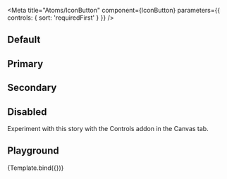 
<Meta
  title="Atoms/IconButton"
  component={IconButton}
  parameters={{
    controls: {
      sort: 'requiredFirst'
    }
  }}
/>

## Default
<Story name="Default">
  <StoryList >
    <IconButton size="s"><Icon name="basket" size={16} /></IconButton>
    <IconButton><Icon name="basket" size={20} /></IconButton>
    <IconButton size="l"><Icon name="basket" size={24} /></IconButton>
  </StoryList>
  <StoryList >
    <IconButton size="s" variant="outlined"><Icon name="basket" size={16} /></IconButton>
    <IconButton variant="outlined"><Icon name="basket" size={20} /></IconButton>
    <IconButton size="l" variant="outlined"><Icon name="basket" size={24} /></IconButton>
  </StoryList>
  <StoryList >
    <IconButton size="s" variant="ghost"><Icon name="basket" size={16} /></IconButton>
    <IconButton variant="ghost"><Icon name="basket" size={20} /></IconButton>
    <IconButton size="l" variant="ghost"><Icon name="basket" size={24} /></IconButton>
  </StoryList>
</Story>


## Primary
<Story name="Primary">
  <StoryList>
    <IconButton size="s" variant="contained" color="primary"><Icon name="basket" size={16} /></IconButton>
    <IconButton color="primary"  variant="contained"><Icon name="basket" size={20} /></IconButton>
    <IconButton size="l"  variant="contained" color="primary"><Icon name="basket" size={24} /></IconButton>
  </StoryList>
  <StoryList>
    <IconButton size="s" variant="outlined" color="primary"><Icon name="basket" size={16} /></IconButton>
    <IconButton variant="outlined" color="primary"><Icon name="basket" size={20} /></IconButton>
    <IconButton size="l" variant="outlined" color="primary"><Icon name="basket" size={24} /></IconButton>
  </StoryList>
  <StoryList>
    <IconButton size="s" variant="ghost" color="primary"><Icon name="basket" size={16} /></IconButton>
    <IconButton variant="ghost" color="primary"><Icon name="basket" size={20} /></IconButton>
    <IconButton size="l" variant="ghost" color="primary"><Icon name="basket" size={24} /></IconButton>
  </StoryList>
</Story>

## Secondary
<Story name="Secondary">
  <StoryList>
    <IconButton size="s" color="secondary"><Icon name="basket" size={16}/></IconButton>
    <IconButton color="secondary"><Icon name="basket" size={20} /></IconButton>
    <IconButton size="l" color="secondary"><Icon name="basket" size={24} /></IconButton>
  </StoryList>
  <StoryList>
    <IconButton size="s" variant="outlined" color="secondary"><Icon name="basket" size={16} /></IconButton>
    <IconButton variant="outlined" color="secondary"><Icon name="basket" size={20} /></IconButton>
    <IconButton size="l" variant="outlined" color="secondary"><Icon name="basket" size={24} /></IconButton>
  </StoryList>
  <StoryList>
    <IconButton size="s" variant="ghost" color="secondary"><Icon name="basket" size={16} /></IconButton>
    <IconButton variant="ghost" color="secondary"><Icon name="basket" size={20} /></IconButton>
    <IconButton size="l" variant="ghost" color="secondary"><Icon name="basket" size={24} /></IconButton>
  </StoryList>
</Story>

## Disabled
<Story name="Disabled">
  <StoryList >
    <IconButton disabled variant="ghost"><Icon name="basket" /></IconButton>
    <IconButton size="s" disabled><Icon name="basket" /></IconButton>
    <IconButton disabled><Icon name="basket" /></IconButton>
    <IconButton size="l" disabled><Icon name="basket" /></IconButton>
  </StoryList>
</Story>



Experiment with this story with the Controls addon in the Canvas tab.


<Props of={IconButtonMain} />

## Playground

<Canvas>
  <Story
    name="Playground"
    args={{
      children: 'Button'
    }}
    argTypes={{
      variant: {
        control: {
          type: 'inline-radio',
          options: ['contained', 'outlined', 'ghost']
        }
      },
      color: {
        control: {
          type: 'inline-radio',
          options: ['primary', 'secondary', 'default']
        }
      },
      size: {
        control: {
          type: 'inline-radio',
          options: ['s', 'm', 'l']
        }
      },
      isRippleDisabled: {
        control: 'boolean'
      }
    }}
  >
    {Template.bind({})}
  </Story>
</Canvas>